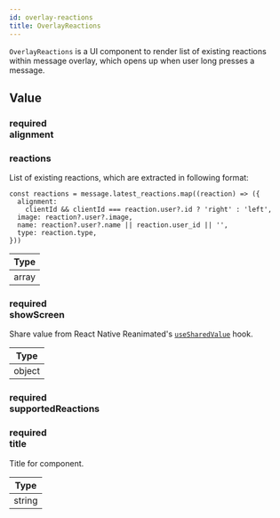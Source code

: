 ```yaml
---
id: overlay-reactions
title: OverlayReactions
---
```




`OverlayReactions` is a UI component to render list of existing reactions within message overlay, which opens up when user long presses a message.

## Value

### <div class="label required">required</div> **alignment** 

<Alignment />

### reactions

List of existing reactions, which are extracted in following format:

```tsx
const reactions = message.latest_reactions.map((reaction) => ({
  alignment:
    clientId && clientId === reaction.user?.id ? 'right' : 'left',
  image: reaction?.user?.image,
  name: reaction?.user?.name || reaction.user_id || '',
  type: reaction.type,
}))
```

| Type |
| - |
| array |

### <div class="label required">required</div> **showScreen**

Share value from React Native Reanimated's [`useSharedValue`](https://docs.swmansion.com/react-native-reanimated/docs/api/useSharedValue/) hook.

| Type |
| - |
| object |

### <div class="label required">required</div> **supportedReactions**

<SupportedReactions />

### <div class="label required">required</div> **title**

Title for component.

| Type |
| - |
| string |


